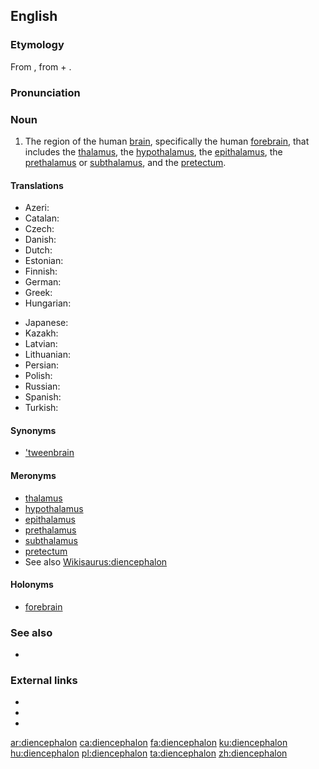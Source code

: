 ==English==

===Etymology===
From {{etyl|NL.|en}}, from {{etyl|grc|en}} {{term|διά||through|tr=dia|lang=grc}} + {{term|ἐγκέφαλος||brain|tr=enkephalos|lang=grc}}.

===Pronunciation===
{{IPA|/ˌdaɪənˈsɛfəlɒn/|lang=en}}

===Noun===
{{en-noun|diencephalons|diencephala}}

# {{context|neuroanatomy|lang=en}} The region of the human [[brain]], specifically the human [[forebrain]], that includes the [[thalamus]], the [[hypothalamus]], the [[epithalamus]], the [[prethalamus]] or [[subthalamus]], and the [[pretectum]].

====Translations====
{{trans-top|region of the human brain}}
* Azeri: {{t|az|ara beyin}}
* Catalan: {{t|ca|diencèfal|m}}
* Czech: {{t|cs|mezimozek|m}}
* Danish: {{t|da|mellemhjernen}}
* Dutch: {{t|nl|tussenhersen}}
* Estonian: {{t|et|vaheaju}}
* Finnish: {{t|fi|väliaivot}}
* German: {{t|de|Zwischenhirn}}
* Greek: {{t|el|διεγκέφαλος|m|tr=diegkéfalos}}
* Hungarian: {{t+|hu|köztiagy}}
{{trans-mid}}
* Japanese: {{t|ja|間脳|tr=かんのう, kannō|sc=Jpan}}
* Kazakh: {{t|kk|аралық ми|sc=Cyrl}}
* Latvian: {{t|lv|starpsmadzenes}}
* Lithuanian: {{t|lt|tarpinės smegenys}}
* Persian: {{t|fa|مغز میانجی|tr=mağz miyânji|sc=fa-Arab}}
* Polish: {{t|pl|międzymózgowie}}
* Russian: {{t|ru|промежу́точный мозг|sc=Cyrl}}
* Spanish: {{t|es|diencéfalo|m}}
* Turkish: {{t|tr|ara beyin}}
{{trans-bottom}}

====Synonyms====
* [['tweenbrain]]

====Meronyms====
* [[thalamus]]
* [[hypothalamus]]
* [[epithalamus]]
* [[prethalamus]]
* [[subthalamus]]
* [[pretectum]]
* See also [[Wikisaurus:diencephalon]]

====Holonyms====
* [[forebrain]]

===See also===
* {{pedialite}}

===External links===
* {{R:Webster 1913}}
* {{R:Century 1911}}
* {{R:OneLook}}

[[ar:diencephalon]]
[[ca:diencephalon]]
[[fa:diencephalon]]
[[ku:diencephalon]]
[[hu:diencephalon]]
[[pl:diencephalon]]
[[ta:diencephalon]]
[[zh:diencephalon]]